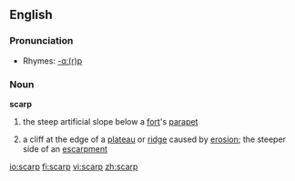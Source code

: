 ==English==

===Pronunciation===
*Rhymes: [[Rhymes:English:-ɑː(r)p|-ɑː(r)p]]

===Noun===
'''scarp'''
# the steep artificial slope below a [[fort]]'s [[parapet]]
#{{geology}} a cliff at the edge of a [[plateau]] or [[ridge]] caused by [[erosion]]; the steeper side of an [[escarpment]]

[[io:scarp]]
[[fi:scarp]]
[[vi:scarp]]
[[zh:scarp]]